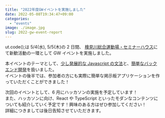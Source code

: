 ```yaml
---
title: "2022年度GWイベントを実施しました"
date: 2022-05-08T19:34:47+09:00
categories:
  - "events"
image: ./image.jpg
slug: 2022-gw-event-report
---
```


ut.code();は 5/4(水), 5/5(木)の 2 日間、 [検見川総合運動場・セミナーハウス](https://www.u-tokyo.ac.jp/ja/students/facility/h08_03.html)にて新歓活動の一環として GW イベントを実施しました。

本イベントのテーマとして、[少し発展的な Javascript の文法](https://learn.utcode.net/docs/javascript-training/)と、[簡単なバックエンド開発](https://learn.utcode.net/docs/golden-week/)を扱いました。  
イベントの後半では、参加者の方にも実際に簡単な掲示板アプリケーションを作っていただくことができました！

次回のイベントとして、6 月にハッカソンの実施を予定しています！  
また、ハッカソンに向け、React や TypeScript といったモダンなコンテンツについても紹介していく予定です！興味のある方はぜひ参加してください！  
詳細につきましては後日告知させていただきます。
